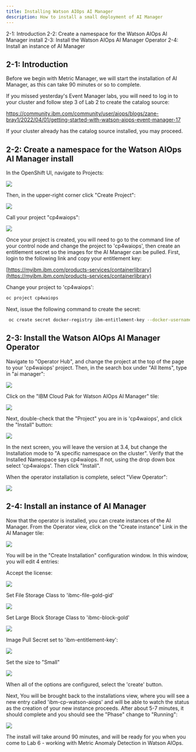 ```yaml
---
title: Installing Watson AIOps AI Manager
description: How to install a small deployment of AI Manager
---
```


<AnchorLinks>
  <AnchorLink>2-1: Introduction</AnchorLink>
  <AnchorLink>2-2: Create a namespace for the Watson AIOps AI Manager install</AnchorLink>
  <AnchorLink>2-3: Install the Watson AIOps AI Manager Operator</AnchorLink>
  <AnchorLink>2-4: Install an instance of AI Manager</AnchorLink>
</AnchorLinks>


## 2-1: Introduction


Before we begin with Metric Manager, we will start the installation of AI Manager, as this can take 90 minutes or so to complete.

If you missed yesterday's Event Manager labs, you will need to log in to your cluster and follow step 3 of Lab 2 to create the catalog source: 

https://community.ibm.com/community/user/aiops/blogs/zane-bray1/2022/04/01/getting-started-with-watson-aiops-event-manager-17

If your cluster already has the catalog source installed, you may proceed.



## 2-2: Create a namespace for the Watson AIOps AI Manager install

 In the OpenShift UI, navigate to Projects:

 ![](images/Picture1.png)

 Then, in the upper-right corner click "Create Project":

 ![](images/Picture2.png)

 Call your project "cp4waiops":

 ![](images/Picture3.png)

Once your project is created, you will need to go to the command line of your control node and change the project to 'cp4waiops', then create an entitlement secret so the images for the AI Manager can be pulled. First, login to the following link and copy your entitlement key:

[https://myibm.ibm.com/products-services/containerlibrary](https://myibm.ibm.com/products-services/containerlibrary)

Change your project to 'cp4waiops':

```sh
oc project cp4waiops
```

Next, issue the following command to create the secret:

```sh
 oc create secret docker-registry ibm-entitlement-key --docker-username=cp --docker-password=\<your entitlement key\> --docker-server=cp.icr.io --namespace=cp4waiops
```

## 2-3: Install the Watson AIOps AI Manager Operator

 Navigate to "Operator Hub", and change the project at the top of the page to your 'cp4waiops' project. Then, in the search box under "All Items", type in "ai manager":

 ![](images/Picture4.png)

 Click on the "IBM Cloud Pak for Watson AIOps AI Manager" tile:

 ![](images/Picture5.png)

 Next, double-check that the "Project" you are in is 'cp4waiops', and click the "Install" button:

 ![](images/Picture6.png)

 In the next screen, you will leave the version at 3.4, but change the Installation mode to "A specific namespace on the cluster". Verify that the Installed Namespace says cp4waiops. If not, using the drop down box select 'cp4waiops'. Then click "Install".

 When the operator installation is complete, select "View Operator":

 ![](images/Picture7.png)


## 2-4: Install an instance of AI Manager

 Now that the operator is installed, you can create instances of the AI Manager. From the Operator view, click on the "Create instance" Link in the AI Manager tile:

 ![](images/Picture8.png)

 You will be in the "Create Installation" configuration window. In this window, you will edit 4 entries:

 Accept the license:

 ![](images/Picture9.png)


 Set File Storage Class to 'ibmc-file-gold-gid'

 ![](images/Picture10.png)


 Set Large Block Storage Class to 'ibmc-block-gold'

 ![](images/Picture11.png)


 Image Pull Secret set to 'ibm-entitlement-key':

 ![](images/Picture12.png)

Set the size to "Small"

 ![](images/Picture13.png)


 When all of the options are configured, select the 'create' button.

 Next, You will be brought back to the installations view, where you will see a new entry called 'ibm-cp-watson-aiops' and will be able to watch the status as the creation of your new instance proceeds. After about 5-7 minutes, it should complete and you should see the "Phase" change to "Running":

 ![](images/Picture14.png)

The install will take around 90 minutes, and will be ready for you when you come to Lab 6 - working with Metric Anomaly Detection in Watson AIOps.



